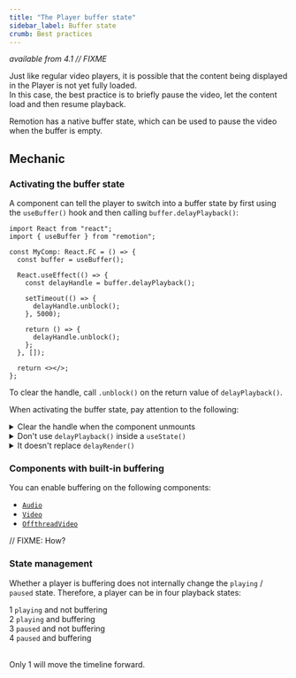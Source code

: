 ```yaml
---
title: "The Player buffer state"
sidebar_label: Buffer state
crumb: Best practices
---
```


_available from 4.1 // FIXME_

Just like regular video players, it is possible that the content being displayed in the Player is not yet fully loaded.  
In this case, the best practice is to briefly pause the video, let the content load and then resume playback.

Remotion has a native buffer state, which can be used to pause the video when the buffer is empty.

## Mechanic

### Activating the buffer state

A component can tell the player to switch into a buffer state by first using the `useBuffer()` hook and then calling `buffer.delayPlayback()`:

```tsx twoslash title="MyComp.tsx"
import React from "react";
import { useBuffer } from "remotion";

const MyComp: React.FC = () => {
  const buffer = useBuffer();

  React.useEffect(() => {
    const delayHandle = buffer.delayPlayback();

    setTimeout(() => {
      delayHandle.unblock();
    }, 5000);

    return () => {
      delayHandle.unblock();
    };
  }, []);

  return <></>;
};
```

To clear the handle, call `.unblock()` on the return value of `delayPlayback()`.

When activating the buffer state, pay attention to the following:

<details>
<summary>Clear the handle when the component unmounts</summary>

Use the cleanup function of <code>useEffect()</code> to clear the handle when your component is unmounted. The user might seek to a different portion of the video which is immediately available.

```tsx twoslash title="❌ Causes problems with React strict mode"
import React, { useState } from "react";
import { useBuffer } from "remotion";

const MyComp: React.FC = () => {
  const buffer = useBuffer();
  const [delayHandle] = useState(() => buffer.delayPlayback()); // 💥

  React.useEffect(() => {
    setTimeout(() => {
      delayHandle.unblock();
    }, 5000);
  }, []);

  return <></>;
};
```

</details>
<details>
<summary>Don't use <code>delayPlayback()</code> inside a <code>useState()</code></summary>

While the following implementation works in production, it fails in React Strict mode, because the `useState()` hook is called twice, which causes the first invocation of the buffer to never be cleared.

```tsx twoslash title="❌ Doesn't clear the buffer handle when seeking to a different portion of a video"
import React, { useState } from "react";
import { useBuffer } from "remotion";

const MyComp: React.FC = () => {
  const buffer = useBuffer();
  const [delayHandle] = useState(() => buffer.delayPlayback()); // 💥

  React.useEffect(() => {
    setTimeout(() => {
      delayHandle.unblock();
    }, 5000);

    return () => {
      delayHandle.unblock();
    };
  }, []);

  return <></>;
};
```

</details>
<details>
<summary>It doesn't replace <code>delayRender()</code></summary>
<a href="/docs/delay-render">delayRender()</a> is a different API which controls when a screenshot is taken during rendering.
</details>

### Components with built-in buffering

You can enable buffering on the following components:

- [`Audio`](/docs/audio)
- [`Video`](/docs/video)
- [`OffthreadVideo`](/docs/offthreadvideo)

// FIXME: How?

### State management

Whether a player is buffering does not internally change the `playing` / `paused` state. Therefore, a player can be in four playback states:

<Step>1</Step> <code>playing</code> and not buffering <br />
<Step>2</Step> <code>playing</code> and buffering <br />
<Step>3</Step> <code>paused</code> and not buffering <br />
<Step>4</Step> <code>paused</code> and buffering <br />
<br />

Only <InlineStep>1</InlineStep> will move the timeline forward.
